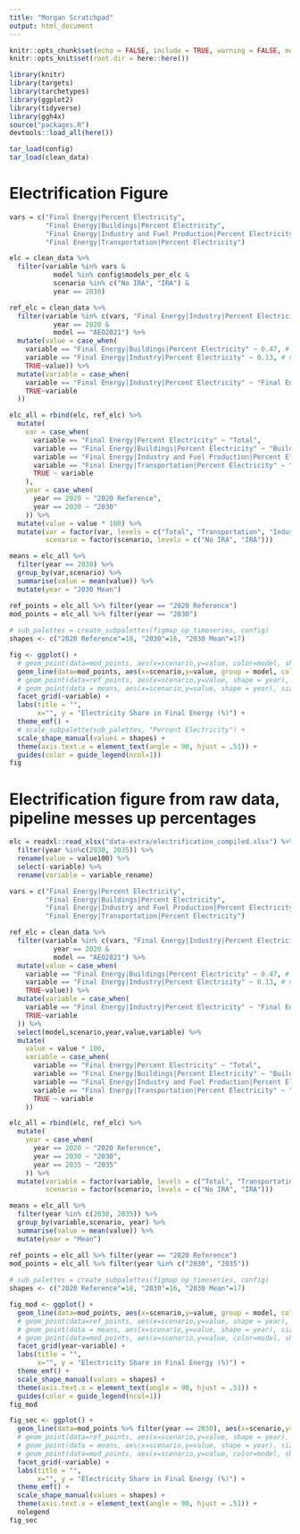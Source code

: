 ```yaml
---
title: "Morgan Scratchpad"
output: html_document
---
```

```r
knitr::opts_chunk$set(echo = FALSE, include = TRUE, warning = FALSE, message = FALSE, tidy = TRUE, cache = FALSE)
knitr::opts_knit$set(root.dir = here::here())
```

```r
library(knitr)
library(targets)
library(tarchetypes)
library(ggplot2)
library(tidyverse)
library(ggh4x)
source("packages.R")
devtools::load_all(here())

tar_load(config)
tar_load(clean_data)
```

# Electrification Figure

```r
vars = c("Final Energy|Percent Electricity", 
         "Final Energy|Buildings|Percent Electricity",
         "Final Energy|Industry and Fuel Production|Percent Electricity",
         "Final Energy|Transportation|Percent Electricity")

elc = clean_data %>% 
  filter(variable %in% vars & 
           model %in% config$models_per_elc &
           scenario %in% c("No IRA", "IRA") &
           year == 2030)

ref_elc = clean_data %>%
  filter(variable %in% c(vars, "Final Energy|Industry|Percent Electricity") & 
           year == 2020 & 
           model == "AEO2021") %>%
  mutate(value = case_when(
    variable == "Final Energy|Buildings|Percent Electricity" ~ 0.47, # number from Chioke, our number is wrong
    variable == "Final Energy|Industry|Percent Electricity" ~ 0.13, # number calculated from AEO 2021, ~3 quads elc ~25 quads total
    TRUE~value)) %>%
  mutate(variable = case_when(
    variable == "Final Energy|Industry|Percent Electricity" ~ "Final Energy|Industry and Fuel Production|Percent Electricity",
    TRUE~variable
  ))

elc_all = rbind(elc, ref_elc) %>%
  mutate(
    var = case_when(
      variable == "Final Energy|Percent Electricity" ~ "Total",
      variable == "Final Energy|Buildings|Percent Electricity" ~ "Buildings",
      variable == "Final Energy|Industry and Fuel Production|Percent Electricity" ~ "Industry",
      variable == "Final Energy|Transportation|Percent Electricity" ~ "Transportation",
      TRUE ~ variable
    ),
    year = case_when(
      year == 2020 ~ "2020 Reference",
      year == 2030 ~ "2030"
    )) %>%
  mutate(value = value * 100) %>%
  mutate(var = factor(var, levels = c("Total", "Transportation", "Industry", "Buildings")),
         scenario = factor(scenario, levels = c("No IRA", "IRA")))

means = elc_all %>%
  filter(year == 2030) %>%
  group_by(var,scenario) %>%
  summarise(value = mean(value)) %>%
  mutate(year = "2030 Mean")

ref_points = elc_all %>% filter(year == "2020 Reference")
mod_points = elc_all %>% filter(year == "2030")
  
# sub_palettes = create_subpalettes(figmap_op_timeseries, config)
shapes <- c("2020 Reference"=18, "2030"=16, "2030 Mean"=17)

fig <- ggplot() +
  # geom_point(data=mod_points, aes(x=scenario,y=value, color=model, shape = year)) +
  geom_line(data=mod_points, aes(x=scenario,y=value, group = model, color=model), linewidth = 1, alpha = .85) +
  # geom_point(data=ref_points, aes(x=scenario,y=value, shape = year), size = 4, color = "black") +
  # geom_point(data = means, aes(x=scenario,y=value, shape = year), size = 3, color = "black") +
  facet_grid(~variable) +
  labs(title = "",
       x="", y = "Electricity Share in Final Energy (%)") +
  theme_emf() +
  # scale_subpalette(sub_palettes, "Percent Electricity") +
  scale_shape_manual(values = shapes) +
  theme(axis.text.x = element_text(angle = 90, hjust = .51)) +
  guides(color = guide_legend(ncol=1))
fig
```

# Electrification figure from raw data, pipeline messes up percentages

```r
elc = readxl::read_xlsx("data-extra/electrification_compiled.xlsx") %>%
  filter(year %in%c(2030, 2035)) %>%
  rename(value = value100) %>%
  select(-variable) %>%
  rename(variable = variable_rename)

vars = c("Final Energy|Percent Electricity", 
         "Final Energy|Buildings|Percent Electricity",
         "Final Energy|Industry and Fuel Production|Percent Electricity",
         "Final Energy|Transportation|Percent Electricity")

ref_elc = clean_data %>%
  filter(variable %in% c(vars, "Final Energy|Industry|Percent Electricity") & 
           year == 2020 & 
           model == "AEO2021") %>%
  mutate(value = case_when(
    variable == "Final Energy|Buildings|Percent Electricity" ~ 0.47, # number from Chioke, our number is wrong
    variable == "Final Energy|Industry|Percent Electricity" ~ 0.13, # number calculated from AEO 2021, ~3 quads elc ~25 quads total
    TRUE~value)) %>%
  mutate(variable = case_when(
    variable == "Final Energy|Industry|Percent Electricity" ~ "Final Energy|Industry and Fuel Production|Percent Electricity",
    TRUE~variable
  )) %>%
  select(model,scenario,year,value,variable) %>%
  mutate(
    value = value * 100,
    variable = case_when(
      variable == "Final Energy|Percent Electricity" ~ "Total",
      variable == "Final Energy|Buildings|Percent Electricity" ~ "Buildings",
      variable == "Final Energy|Industry and Fuel Production|Percent Electricity" ~ "Industry",
      variable == "Final Energy|Transportation|Percent Electricity" ~ "Transportation",
      TRUE ~ variable
    ))

elc_all = rbind(elc, ref_elc) %>%
  mutate(
    year = case_when(
      year == 2020 ~ "2020 Reference",
      year == 2030 ~ "2030",
      year == 2035 ~ "2035"
    )) %>%
  mutate(variable = factor(variable, levels = c("Total", "Transportation", "Buildings", "Industry")),
         scenario = factor(scenario, levels = c("No IRA", "IRA")))

means = elc_all %>%
  filter(year %in% c(2030, 2035)) %>%
  group_by(variable,scenario, year) %>%
  summarise(value = mean(value)) %>%
  mutate(year = "Mean")

ref_points = elc_all %>% filter(year == "2020 Reference")
mod_points = elc_all %>% filter(year %in% c("2030", "2035"))
  
# sub_palettes = create_subpalettes(figmap_op_timeseries, config)
shapes <- c("2020 Reference"=18, "2030"=16, "2030 Mean"=17)

fig_mod <- ggplot() +
  geom_line(data=mod_points, aes(x=scenario,y=value, group = model, color = model), linewidth = 1, alpha = .85) +
  # geom_point(data=ref_points, aes(x=scenario,y=value, shape = year), size = 4, color = "black") +
  # geom_point(data = means, aes(x=scenario,y=value, shape = year), size = 3, color = "black") +
  # geom_point(data=mod_points, aes(x=scenario,y=value, color=model, shape = year)) +
  facet_grid(year~variable) +
  labs(title = "",
       x="", y = "Electricity Share in Final Energy (%)") +
  theme_emf() +
  scale_shape_manual(values = shapes) +
  theme(axis.text.x = element_text(angle = 90, hjust = .51)) +
  guides(color = guide_legend(ncol=1))
fig_mod

fig_sec <- ggplot() +
  geom_line(data=mod_points %>% filter(year == 2030), aes(x=scenario,y=value, group = model, color = variable), linewidth = 1, alpha = .85) +
  # geom_point(data=ref_points, aes(x=scenario,y=value, shape = year), size = 4, color = "black") +
  # geom_point(data = means, aes(x=scenario,y=value, shape = year), size = 3, color = "black") +
  # geom_point(data=mod_points, aes(x=scenario,y=value, color=model, shape = year)) +
  facet_grid(~variable) +
  labs(title = "",
       x="", y = "Electricity Share in Final Energy (%)") +
  theme_emf() +
  scale_shape_manual(values = shapes) +
  theme(axis.text.x = element_text(angle = 90, hjust = .51)) +
  nolegend
fig_sec
```














